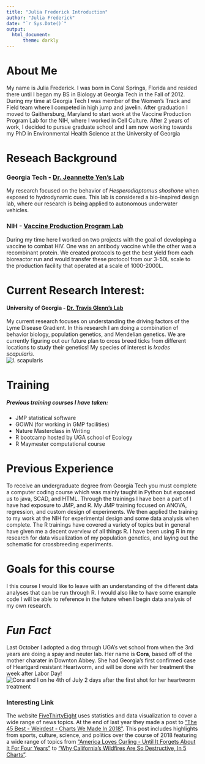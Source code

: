 ---
title: "Julia Frederick Introduction"
author: "Julia Frederick"
date: "`r Sys.Date()`"
output: 
  html_document:
      theme: darkly
---

# About Me
My name is Julia Frederick. I was born in Coral Springs, Florida and resided there until I began my BS in Biology at Georgia Tech in the Fall of 2012. During my time at Georgia Tech I was member of the Women's Track and Field team where I competed in high jump and javelin. After graduation I moved to Gaithersburg, Maryland to start work at the Vaccine Production Program Lab for the NIH, where I worked in Cell Culture. After 2 years of work, I decided to pursue graduate school and I am now working towards my PhD in Environmental Health Science at the University of Georgia

# Reseach Background

### Georgia Tech - [Dr. Jeannette Yen's Lab](http://www.yen.biology.gatech.edu/)
My research focused on the behavior of *Hesperodiaptomus shoshone* when exposed to hydrodynamic cues. This lab is considered a bio-inspired design lab, where our research is being applied to autonomous underwater vehicles. 

### NIH - [Vaccine Production Program Lab](https://www.niaid.nih.gov/research/marybeth-daucher-phd)
During my time here I worked on two projects with the goal of developing a vaccine to combat HIV. One was an antibody vaccine while the other was a recombinant protein. We created protocols to get the best yield from each bioreactor run and would transfer these protocol from our 3-50L scale to the production facility that operated at a scale of 1000-2000L.

# Current Research Interest:
#### University of Georgia - [Dr. Travis Glenn's Lab](https://baddna.uga.edu/)
My current research focuses on understanding the driving factors of the Lyme Disease Gradient. In this research I am doing a combination of behavior biology, population genetics, and Mendelian genetics. We are currently figuring out our future plan to cross breed ticks from different locations to study their genetics! My species of interest is *Ixodes scapularis*.  
![I. scapularis](.\Iscap.jpg)

# Training
##### Previous training courses I have taken:
  + JMP statistical software
  + GOWN (for working in GMP facilities)
  + Nature Masterclass in Writing
  + R bootcamp hosted by UGA school of Ecology
  + R Maymester computational course

# Previous Experience
To receive an undergraduate degree from Georgia Tech you must complete a computer coding course which was mainly taught in Python but exposed us to java, SCAD, and HTML. Through the trainings I have been a part of I have had exposure to JMP, and R. My JMP training focused on ANOVA, regression, and custom design of experiments. We then applied the training to my work at the NIH for experimental design and some data analysis when complete. The R trainings have covered a variety of topics but in general have given me a decent overview of all things R. I have been using R in my research for data visualization of my population genetics, and laying out the schematic for crossbreeding experiments.  

# Goals for this course
I this course I would like to leave with an understanding of the different data analyses that can be run through R. I would also like to have some example code I will be able to reference in the future when I begin data analysis of my own research. 

# **_Fun Fact_**

Last October I  adopted a dog through UGA's vet school from when the 3rd years are doing a spay and neuter lab. Her name is **Cora**, based off of the mother charater in Downton Abbey. She had Georgia's first confirmed case of Heartgard resistant Heartworm, and will be done with her treatment the week after Labor Day!
![Cora and I on he 4th of July 2 days after the first shot for her heartworm treatment](.\CoraAndI.jpg)

### Interesting Link
The website [FiveThirtyEight](https://fivethirtyeight.com/) uses statistics and data visualization to cover a wide range of news topics. At the end of last year they made a post to ["The 45 Best - Weirdest - Charts We Made In 2018"](https://fivethirtyeight.com/features/the-45-best-and-weirdest-charts-we-made-in-2018/). This post includes highlights from sports, culture, science, and politics over the course of 2018 featuring a wide range of topics  from ["America Loves Curling - Until It Forgets About It For Four Years"](https://fivethirtyeight.com/features/america-loves-curling-until-it-forgets-about-it-for-four-years/) to ["Why California’s Wildfires Are So Destructive, In 5 Charts"](https://fivethirtyeight.com/features/why-californias-wildfires-are-so-destructive-in-5-charts/).

